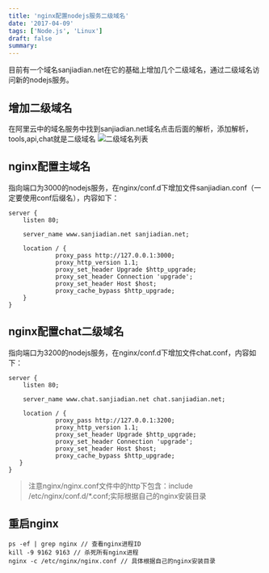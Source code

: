 ```yaml
---
title: 'nginx配置nodejs服务二级域名'
date: '2017-04-09'
tags: ['Node.js', 'Linux']
draft: false
summary: 
---
```


目前有一个域名sanjiadian.net在它的基础上增加几个二级域名，通过二级域名访问新的nodejs服务。

## 增加二级域名
在阿里云中的域名服务中找到sanjiadian.net域名点击后面的解析，添加解析，tools,api,chat就是二级域名
![二级域名列表](/upload/o_1bd8ngr471lgv151k1iv11t5on6sa.png)

## nginx配置主域名
指向端口为3000的nodejs服务，在nginx/conf.d下增加文件sanjiadian.conf（一定要使用conf后缀名），内容如下：
```
server {
    listen 80;

    server_name www.sanjiadian.net sanjiadian.net;

    location / {
             proxy_pass http://127.0.0.1:3000;
             proxy_http_version 1.1;
             proxy_set_header Upgrade $http_upgrade;
             proxy_set_header Connection 'upgrade';
             proxy_set_header Host $host;
             proxy_cache_bypass $http_upgrade;
    }
}

```

## nginx配置chat二级域名
指向端口为3200的nodejs服务，在nginx/conf.d下增加文件chat.conf，内容如下：
```
server {
    listen 80;

    server_name www.chat.sanjiadian.net chat.sanjiadian.net;

    location / {
             proxy_pass http://127.0.0.1:3200;
             proxy_http_version 1.1;
             proxy_set_header Upgrade $http_upgrade;
             proxy_set_header Connection 'upgrade';
             proxy_set_header Host $host;
             proxy_cache_bypass $http_upgrade;
   }
}

```
> 注意nginx/nginx.conf文件中的http下包含：include /etc/nginx/conf.d/*.conf;实际根据自己的nginx安装目录

## 重启nginx
```
ps -ef | grep nginx // 查看nginx进程ID
kill -9 9162 9163 // 杀死所有nginx进程
nginx -c /etc/nginx/nginx.conf // 具体根据自己的nginx安装目录
```